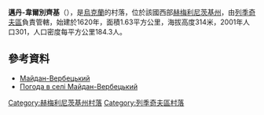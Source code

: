 {{coord|49|21|55|N|27|46|59|E|scale:100000|display=title}}

'''邁丹-韋爾別齊基'''（{{lang-uk|Майдан-Вербецький}}），是[[烏克蘭|烏克蘭]]的村落，位於該國西部[[赫梅利尼茨基州|赫梅利尼茨基州]]，由[[列季奇夫區|列季奇夫區]]負責管轄，始建於1620年，面積1.63平方公里，海拔高度314米，2001年人口301，人口密度每平方公里184.3人。

==參考資料==
*[http://w1.c1.rada.gov.ua/pls/z7503/A005?rdat1=23.06.2015&rf7571=43669 Майдан-Вербецький]
* [http://weather.in.ua/ua/hmel'nickaja/14319 Погода в селі Майдан-Вербецький]

{{DEFAULTSORT:Майдан-Вербецький}}
[[Category:赫梅利尼茨基州村落|Category:赫梅利尼茨基州村落]]
[[Category:列季奇夫區村落|Category:列季奇夫區村落]]


{{Khmelnytskyi-geo-stub}}